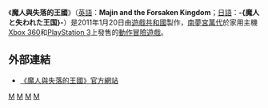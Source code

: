 《'''魔人與失落的王國'''》（[[英語|英語]]：'''Majin and the Forsaken Kingdom'''；[[日語|日語]]：'''-{魔人と失われた王国}-'''）是2011年1月20日由[[遊戲共和國|遊戲共和國]]製作，[[南夢宮萬代|南夢宮萬代]]於家用主機[[Xbox_360|Xbox 360]]和[[PlayStation_3|PlayStation 3]]上發售的[[動作冒險遊戲|動作冒險遊戲]]。

==外部連結==
*[http://majin.channel.or.jp/ 《魔人與失落的王國》官方網站]

{{Videogame-stub}}

[[Category:2011年电子游戏|M]]
[[Category:動作冒險遊戲|M]]
[[Category:Xbox_360遊戲|M]]
[[Category:PlayStation_3游戏|M]]